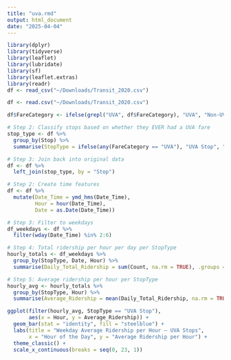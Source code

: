 ```yaml
---
title: "uva.rmd"
output: html_document
date: "2025-04-04"
---
```


```r
library(dplyr)
library(tidyverse)
library(leaflet)
library(lubridate)
library(sf)
library(leaflet.extras)
library(readr)
df <- read_csv("~/Downloads/Transit_2020.csv")
```

```r
df <- read.csv("~/Downloads/Transit_2020.csv")

df$FareCategory <- ifelse(grepl("UVA", df$FareCategory), "UVA", "Non-UVA")

# Step 2: Classify stops based on whether they EVER had a UVA fare
stop_type <- df %>%
  group_by(Stop) %>%
  summarise(StopType = ifelse(any(FareCategory == "UVA"), "UVA Stop", "Non-UVA Stop"))

# Step 3: Join back into original data
df <- df %>%
  left_join(stop_type, by = "Stop")

# Step 2: Create time features
df <- df %>%
  mutate(Date_Time = ymd_hms(Date_Time),
         Hour = hour(Date_Time),
         Date = as.Date(Date_Time))

# Step 3: Filter to weekdays
df_weekdays <- df %>%
  filter(wday(Date_Time) %in% 2:6)

# Step 4: Total ridership per hour per day per StopType
hourly_totals <- df_weekdays %>%
  group_by(StopType, Date, Hour) %>%
  summarise(Daily_Total_Ridership = sum(Count, na.rm = TRUE), .groups = "drop")

# Step 5: Average ridership per hour per StopType
hourly_avg <- hourly_totals %>%
  group_by(StopType, Hour) %>%
  summarise(Average_Ridership = mean(Daily_Total_Ridership, na.rm = TRUE), .groups = "drop")
```

```r
ggplot(filter(hourly_avg, StopType == "UVA Stop"),
       aes(x = Hour, y = Average_Ridership)) +
  geom_bar(stat = "identity", fill = "steelblue") +
  labs(title = "Weekday Average Ridership per Hour – UVA Stops",
       x = "Hour of the Day", y = "Average Ridership per Hour") +
  theme_classic() +
  scale_x_continuous(breaks = seq(0, 23, 1))
```
